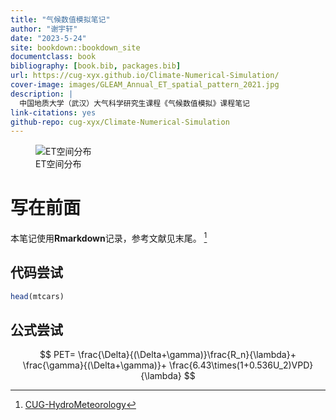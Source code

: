 ```yaml
--- 
title: "气候数值模拟笔记"
author: "谢宇轩"
date: "2023-5-24"
site: bookdown::bookdown_site
documentclass: book
bibliography: [book.bib, packages.bib]
url: https://cug-xyx.github.io/Climate-Numerical-Simulation/
cover-image: images/GLEAM_Annual_ET_spatial_pattern_2021.jpg
description: |
  中国地质大学（武汉）大气科学研究生课程《气候数值模拟》课程笔记
link-citations: yes
github-repo: cug-xyx/Climate-Numerical-Simulation
---
```


![ET空间分布](images/GLEAM_Annual_ET_spatial_pattern_2021.jpg)

# 写在前面

本笔记使用**Rmarkdown**记录，参考文献见末尾。
^[[CUG-HydroMeteorology](https://cug-hydro.github.io/CUG-HydroMeteorology/index.html#pandoc)]

## 代码尝试

```r
head(mtcars)
```

## 公式尝试

$$
PET=
\frac{\Delta}{(\Delta+\gamma)}\frac{R_n}{\lambda}+
\frac{\gamma}{(\Delta+\gamma)}+
\frac{6.43\times(1+0.536U_2)VPD}{\lambda}
$$